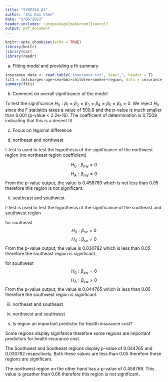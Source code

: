 ```yaml
---
title: "SYDE334_A3"
author: "Zhi Kai Chen"
date: "3/06/2022"
header-includes: \usepackage[makeroom]{cancel}
output: pdf_document
---
```


```r
knitr::opts_chunk$set(echo = TRUE)
library(knitr)
library(car)
library(readr)

```
(a) Fitting model and providing a fit summary
```r
insurance_data <- read.table('insurance.txt', sep=",", header = T) 
fit1 = lm(charges~age+sex+bmi+children+smoker+region, data = insurance_data)
summary(fit1)
```
(b) Comment on overall significance of the model

To test the significance $H_0: \beta_1 = \beta_2 = \beta_3 = \beta_4 = \beta_5 = \beta_6 = 0$. We reject $H_0$ since the F statistics takes a value of 500.8 and the p-value is much smaller than 0.001 (p-value < 2.2e-16). The coefficient of determination is 0.7509 indicating that this is a decent fit.

c) Focus on regional difference


i) northeast and northwest

t-test is used to test the hypothesis of the significance of the northwest region (no northeast region coefficient)

$$H_0: \beta_{nw} = 0$$
$$H_A: \beta_{nw} \neq 0$$ 
From the p-value output, the value is 0.458769 which is not less than 0.05 therefore this region is not significant.

ii) southeast and southwest

t-test is used to test the hypothesis of the significance of the southeast and southwest region 

for southeast
$$H_0: \beta_{se} = 0$$
$$H_A: \beta_{se} \neq 0$$ 
From the p-value output, the value is 0.030782 which is less than 0.05 therefore the southeast region is significant.

for southwest 
$$H_0: \beta_{sw} = 0$$
$$H_A: \beta_{sw} \neq 0$$ 
From the p-value output, the value is 0.044765 which is less than 0.05 therefore the southwest region is significant.


iii) northeast and southeast

iv) northwest and southwest



d) Is region an important predictor for health insurance cost?

Some regions display signifance therefore some regions are important predictors for health insurance cost.

The Southwest and Southeast regions display p-value of 0.044765 and 0.030782 respectively. Both these values are less than 0.05 therefore these regions are significant.

The northwest region on the other hand has a p-value of 0.458769. This value is greather than 0.06 therefore this region is not significant.



